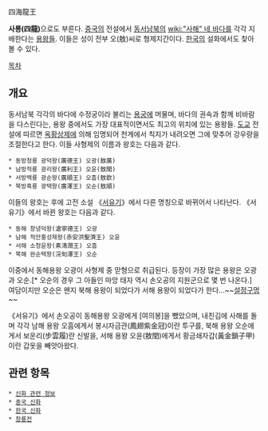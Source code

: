 四海龍王

'''사룡(四龍)'''으로도 부른다. [[중국]]의 전설에서 [[동서남북]]의 [[wiki:"사해" 네 바다]]를 각각 지배한다는 [[용왕]]들. 이들은 성이 전부 오(敖)씨로 형제지간이다. [[한국]]의 설화에서도 찾아볼 수 있다.

[[목차]]
== 개요 ==
동서남북 각각의 바다에 수정궁이라 불리는 [[용궁]]에 머물며, 바다의 권속과 함께 비바람을 다스린다는, 용왕 중에서도 가장 대표적이면서도 최고의 위치에 있는 용왕들. [[도교]] 전설에 따르면 [[옥황상제]]에 의해 임명되어 천계에서 칙지가 내려오면 그에 맞추어 강우량을 조절한다고 한다. 이들 사형제의 이름과 왕호는 다음과 같다.

 * 동방청룡 광덕왕(廣德王) 오광(敖廣)
 * 남방적룡 광리왕(廣利王) 오윤(敖閏)
 * 서방백룡 광순왕(廣順王) 오흠(敖欽)
 * 북방흑룡 광택왕(廣澤王) 오순(敖順)

이들의 왕호는 후에 고전 소설 《[[서유기]]》에서 다른 명칭으로 바뀌어서 나타난다. 《서유기》에서 바뀐 왕호는 다음과 같다.

 * 동해 창녕덕왕(滄寧德王) 오광
 * 남해 적안홍성제왕(赤安洪聖濟王) 오윤
 * 서해 소청윤왕(素淸潤王) 오흠
 * 북해 완순택왕(浣旬澤王) 오순

이중에서 동해용왕 오광이 사형제 중 맏형으로 취급된다. 등장이 가장 많은 용왕은 오광과 오순.[* 오순의 경우 그 아들인 마앙 태자 역시 손오공의 지원군으로 몇 번 나온다.] 여담이지만 오순은 왠지 북해 용왕이 되었다가 서해 용왕이 되었다가 한다...~~[[설정구멍]]~~

《서유기》에서 손오공이 동해용왕 오광에게 [여의봉]을 뺐았으며, 내친김에 사해를 돌며 각각 남해 용왕 오흠에게서 봉시자금관(鳳翅紫金冠)이란 투구를, 북해 용왕 오순에게서 보운리(步雲履)란 신발을, 서해 용왕 오윤(敖閏)에게서 황금쇄자갑(黃金鎖子甲)이란 갑옷을 빼앗아왔다.
== 관련 항목 ==
 * [[신화 관련 정보]]
 * [[중국 신화]]
 * [[한국 신화]]
 * [[창룡전]]
